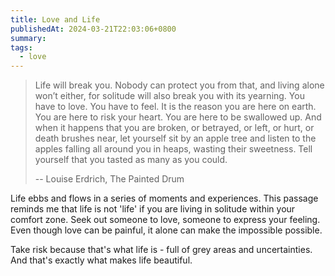 ```yaml
---
title: Love and Life
publishedAt: 2024-03-21T22:03:06+0800
summary: 
tags:
  - love
---
```


> Life will break you. Nobody can protect you from that, and living alone won’t either, for solitude will also break you with its yearning. You have to love. You have to feel. It is the reason you are here on earth. You are here to risk your heart. You are here to be swallowed up. And when it happens that you are broken, or betrayed, or left, or hurt, or death brushes near, let yourself sit by an apple tree and listen to the apples falling all around you in heaps, wasting their sweetness. Tell yourself that you tasted as many as you could.
>
> -- Louise Erdrich, The Painted Drum

Life ebbs and flows in a series of moments and experiences. This passage reminds me that life is not 'life' if you are living in solitude within your comfort zone. Seek out someone to love, someone to express your feeling. Even though love can be painful, it alone can make the impossible possible.

Take risk because that's what life is - full of grey areas and uncertainties. And that's exactly what makes life beautiful.